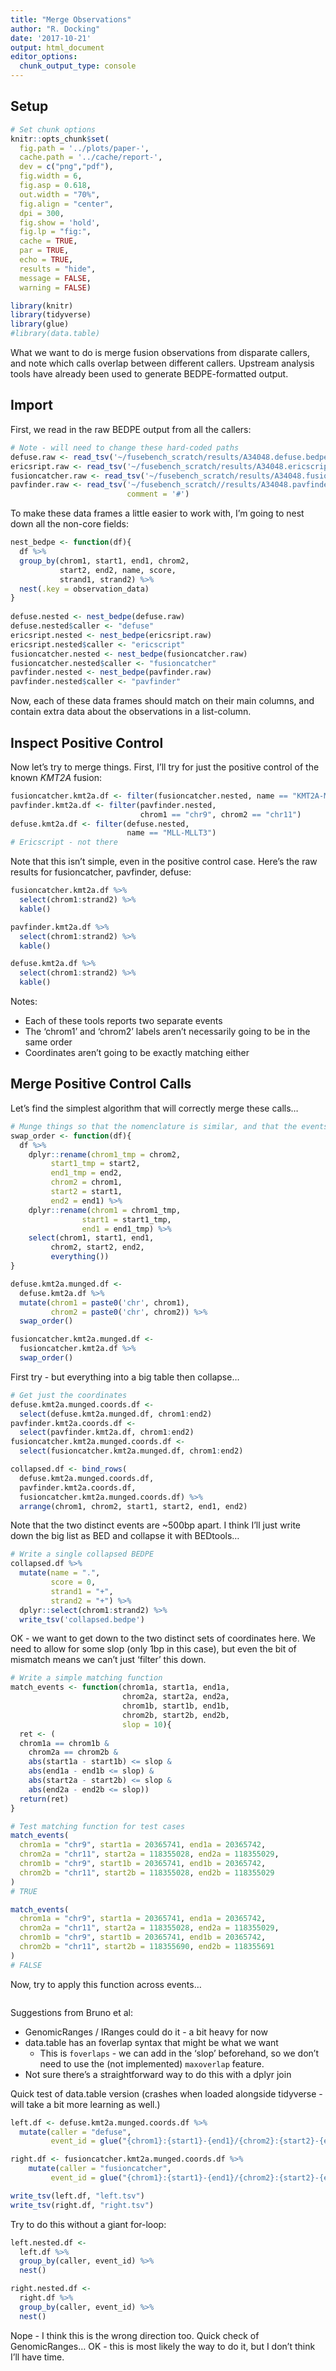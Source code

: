 ```yaml
---
title: "Merge Observations"
author: "R. Docking"
date: '2017-10-21'
output: html_document
editor_options: 
  chunk_output_type: console
---
```


## Setup

```r
# Set chunk options
knitr::opts_chunk$set(
  fig.path = '../plots/paper-',
  cache.path = '../cache/report-',
  dev = c("png","pdf"),
  fig.width = 6,
  fig.asp = 0.618,
  out.width = "70%",
  fig.align = "center", 
  dpi = 300,
  fig.show = 'hold',
  fig.lp = "fig:",
  cache = TRUE,
  par = TRUE,
  echo = TRUE,
  results = "hide",
  message = FALSE,
  warning = FALSE)

library(knitr)
library(tidyverse)
library(glue)
#library(data.table)
```

What we want to do is merge fusion observations from disparate callers, and note which calls overlap between different callers. Upstream analysis tools have already been used to generate BEDPE-formatted output.

## Import

First, we read in the raw BEDPE output from all the callers:

```r
# Note - will need to change these hard-coded paths
defuse.raw <- read_tsv('~/fusebench_scratch/results/A34048.defuse.bedpe')
ericsript.raw <- read_tsv('~/fusebench_scratch/results/A34048.ericscript.bedpe')
fusioncatcher.raw <- read_tsv('~/fusebench_scratch/results/A34048.fusioncatcher.bedpe')
pavfinder.raw <- read_tsv('~/fusebench_scratch//results/A34048.pavfinder.bedpe',
                          comment = '#')
```

To make these data frames a little easier to work with, I'm going to nest down all the non-core fields:

```r
nest_bedpe <- function(df){
  df %>%
  group_by(chrom1, start1, end1, chrom2,
           start2, end2, name, score, 
           strand1, strand2) %>%
  nest(.key = observation_data)
}
  
defuse.nested <- nest_bedpe(defuse.raw)
defuse.nested$caller <- "defuse"
ericsript.nested <- nest_bedpe(ericsript.raw)
ericsript.nested$caller <- "ericscript"
fusioncatcher.nested <- nest_bedpe(fusioncatcher.raw)
fusioncatcher.nested$caller <- "fusioncatcher"
pavfinder.nested <- nest_bedpe(pavfinder.raw)
pavfinder.nested$caller <- "pavfinder"
```

Now, each of these data frames should match on their main columns, and contain extra data about the observations in a list-column. 

## Inspect Positive Control

Now let's try to merge things. First, I'll try for just the positive control of the known _KMT2A_ fusion:

```r
fusioncatcher.kmt2a.df <- filter(fusioncatcher.nested, name == "KMT2A-MLLT3")
pavfinder.kmt2a.df <- filter(pavfinder.nested, 
                             chrom1 == "chr9", chrom2 == "chr11")
defuse.kmt2a.df <- filter(defuse.nested,
                          name == "MLL-MLLT3")
# Ericscript - not there
```

Note that this isn't simple, even in the positive control case. Here's the raw results for fusioncatcher, pavfinder, defuse:

```r
fusioncatcher.kmt2a.df %>%
  select(chrom1:strand2) %>%
  kable()

pavfinder.kmt2a.df %>%
  select(chrom1:strand2) %>%
  kable()

defuse.kmt2a.df %>%
  select(chrom1:strand2) %>%
  kable()
```

Notes:

- Each of these tools reports two separate events
- The 'chrom1' and 'chrom2' labels aren't necessarily going to be in the same order
- Coordinates aren't going to be exactly matching either

## Merge Positive Control Calls

Let's find the simplest algorithm that will correctly merge these calls...

```r
# Munge things so that the nomenclature is similar, and that the events always occur in the same order
swap_order <- function(df){
  df %>%
    dplyr::rename(chrom1_tmp = chrom2,
         start1_tmp = start2,
         end1_tmp = end2,
         chrom2 = chrom1,
         start2 = start1,
         end2 = end1) %>%
    dplyr::rename(chrom1 = chrom1_tmp,
                start1 = start1_tmp,
                end1 = end1_tmp) %>%
    select(chrom1, start1, end1,
         chrom2, start2, end2,
         everything())
}

defuse.kmt2a.munged.df <- 
  defuse.kmt2a.df %>%
  mutate(chrom1 = paste0('chr', chrom1),
         chrom2 = paste0('chr', chrom2)) %>%
  swap_order()

fusioncatcher.kmt2a.munged.df <- 
  fusioncatcher.kmt2a.df %>%
  swap_order()
```

First try - but everything into a big table then collapse...

```r
# Get just the coordinates
defuse.kmt2a.munged.coords.df <- 
  select(defuse.kmt2a.munged.df, chrom1:end2)
pavfinder.kmt2a.coords.df <- 
  select(pavfinder.kmt2a.df, chrom1:end2)
fusioncatcher.kmt2a.munged.coords.df <- 
  select(fusioncatcher.kmt2a.munged.df, chrom1:end2)

collapsed.df <- bind_rows(
  defuse.kmt2a.munged.coords.df,
  pavfinder.kmt2a.coords.df,
  fusioncatcher.kmt2a.munged.coords.df) %>%
  arrange(chrom1, chrom2, start1, start2, end1, end2)
```

Note that the two distinct events are ~500bp apart. I think I'll just write down the big list as BED and collapse it with BEDtools...

```r
# Write a single collapsed BEDPE
collapsed.df %>%
  mutate(name = ".",
         score = 0,
         strand1 = "+",
         strand2 = "+") %>%
  dplyr::select(chrom1:strand2) %>%
  write_tsv('collapsed.bedpe')
```

OK - we want to get down to the two distinct sets of coordinates here. We need to allow for some slop (only 1bp in this case), but even the bit of mismatch means we can't just 'filter' this down. 

```r
# Write a simple matching function
match_events <- function(chrom1a, start1a, end1a, 
                         chrom2a, start2a, end2a,
                         chrom1b, start1b, end1b, 
                         chrom2b, start2b, end2b,
                         slop = 10){
  ret <- (
  chrom1a == chrom1b &
    chrom2a == chrom2b &
    abs(start1a - start1b) <= slop &
    abs(end1a - end1b <= slop) &
    abs(start2a - start2b) <= slop &
    abs(end2a - end2b <= slop))
  return(ret)
}

# Test matching function for test cases
match_events(
  chrom1a = "chr9", start1a = 20365741, end1a = 20365742,
  chrom2a = "chr11", start2a = 118355028, end2a = 118355029,
  chrom1b = "chr9", start1b = 20365741, end1b = 20365742,
  chrom2b = "chr11", start2b = 118355028, end2b = 118355029
)
# TRUE

match_events(
  chrom1a = "chr9", start1a = 20365741, end1a = 20365742,
  chrom2a = "chr11", start2a = 118355028, end2a = 118355029,
  chrom1b = "chr9", start1b = 20365741, end1b = 20365742,
  chrom2b = "chr11", start2b = 118355690, end2b = 118355691
)
# FALSE
```

Now, try to apply this function across events...

```r

```

Suggestions from Bruno et al:

- GenomicRanges / IRanges could do it - a bit heavy for now
- data.table has an foverlap syntax that might be what we want
  - This is `foverlaps` - we can add in the 'slop' beforehand, so we don't need to use the (not implemented) `maxoverlap` feature.
- Not sure there's a straightforward way to do this with a dplyr join

Quick test of data.table version (crashes when loaded alongside tidyverse - will take a bit more learning as well.)

```r
left.df <- defuse.kmt2a.munged.coords.df %>%
  mutate(caller = "defuse",
         event_id = glue("{chrom1}:{start1}-{end1}/{chrom2}:{start2}-{end2}"))

right.df <- fusioncatcher.kmt2a.munged.coords.df %>%
    mutate(caller = "fusioncatcher",
         event_id = glue("{chrom1}:{start1}-{end1}/{chrom2}:{start2}-{end2}"))

write_tsv(left.df, "left.tsv")
write_tsv(right.df, "right.tsv")
```

Try to do this without a giant for-loop:

```r
left.nested.df <- 
  left.df %>%
  group_by(caller, event_id) %>%
  nest()

right.nested.df <- 
  right.df %>%
  group_by(caller, event_id) %>%
  nest()
```

Nope - I think this is the wrong direction too. Quick check of GenomicRanges... OK - this is most likely the way to do it, but I don't think I'll have time.


